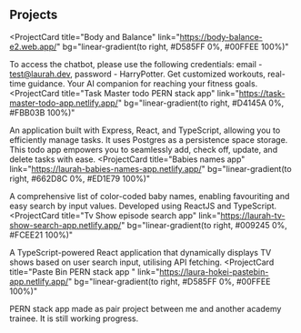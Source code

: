 ## Projects
<ProjectCard
  title="Body and Balance"
  link="https://body-balance-e2.web.app/"
  bg="linear-gradient(to right, #D585FF 0%, #00FFEE 100%)"
>
To access the chatbot, please use the following credentials: email - test@laurah.dev, password - HarryPotter.
Get customized workouts, real-time guidance. Your AI companion for reaching your fitness goals.
</ProjectCard>
<ProjectCard
  title="Task Master todo PERN stack app"
  link="https://task-master-todo-app.netlify.app/"
  bg="linear-gradient(to right, #D4145A 0%, #FBB03B 100%)"
>
  An application built with Express, React, and TypeScript, allowing you to
  efficiently manage tasks. It uses Postgres as a persistence space storage.
  This todo app empowers you to seamlessly add, check off, update, and delete
  tasks with ease.
</ProjectCard>
<ProjectCard
  title="Babies names app"
  link="https://laurah-babies-names-app.netlify.app/"
  bg="linear-gradient(to right, #662D8C 0%, #ED1E79 100%)"
>
  A comprehensive list of color-coded baby names, enabling favouriting and easy
  search by input values. Developed using ReactJS and TypeScript.
</ProjectCard>
<ProjectCard
  title="Tv Show episode search app"
  link="https://laurah-tv-show-search-app.netlify.app/"
  bg="linear-gradient(to right, #009245 0%, #FCEE21 100%)"
>
  A TypeScript-powered React application that dynamically displays TV shows
  based on user search input, utilising API fetching.
</ProjectCard>
<ProjectCard
  title="Paste Bin PERN stack app "
  link="https://laura-hokei-pastebin-app.netlify.app/"
  bg="linear-gradient(to right, #D585FF 0%, #00FFEE 100%)"
>
  PERN stack app made as pair project between me and another academy trainee. It is still working progress.
</ProjectCard>
